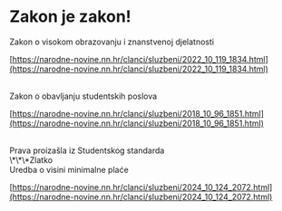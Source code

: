 # Zakon je zakon!

Zakon o visokom obrazovanju i znanstvenoj djelatnosti

[https://narodne-novine.nn.hr/clanci/sluzbeni/2022_10_119_1834.html](https://narodne-novine.nn.hr/clanci/sluzbeni/2022_10_119_1834.html)

<br />
Zakon o obavljanju studentskih poslova

[https://narodne-novine.nn.hr/clanci/sluzbeni/2018_10_96_1851.html](https://narodne-novine.nn.hr/clanci/sluzbeni/2018_10_96_1851.html)

<br />
Prava proizašla iz Studentskog standarda <br /> \*\*\*Zlatko

<br />
Uredba o visini minimalne plaće

[https://narodne-novine.nn.hr/clanci/sluzbeni/2024_10_124_2072.html](https://narodne-novine.nn.hr/clanci/sluzbeni/2024_10_124_2072.html)
